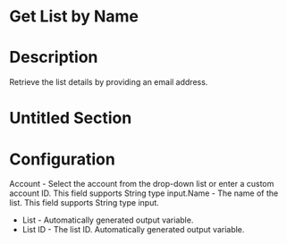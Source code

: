 ﻿# Get List by Name

# Description

Retrieve the list details by providing an email address.

# Untitled Section

# Configuration

Account - Select the account from the drop-down list or enter a custom account
            ID. This field supports String type input.Name - The name of the list. This field supports String type
            input.









* List - Automatically generated output variable.
* List ID - The list ID. Automatically generated output variable.
